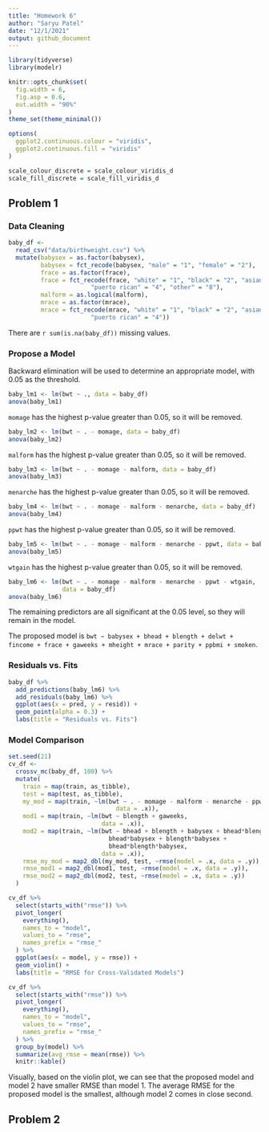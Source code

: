 ```yaml
---
title: "Homework 6"
author: "Saryu Patel"
date: "12/1/2021"
output: github_document
---
```


```r
library(tidyverse)
library(modelr)

knitr::opts_chunk$set(
  fig.width = 6,
  fig.asp = 0.6,
  out.width = "90%"
)
theme_set(theme_minimal())

options(
  ggplot2.continuous.colour = "viridis",
  ggplot2.continuous.fill = "viridis"
)

scale_colour_discrete = scale_colour_viridis_d
scale_fill_discrete = scale_fill_viridis_d
```

## Problem 1

### Data Cleaning

```r
baby_df <- 
  read_csv("data/birthweight.csv") %>%
  mutate(babysex = as.factor(babysex),
         babysex = fct_recode(babysex, "male" = "1", "female" = "2"),
         frace = as.factor(frace),
         frace = fct_recode(frace, "white" = "1", "black" = "2", "asian" = "3", 
                       "puerto rican" = "4", "other" = "8"),
         malform = as.logical(malform),
         mrace = as.factor(mrace),
         mrace = fct_recode(mrace, "white" = "1", "black" = "2", "asian" = "3", 
                       "puerto rican" = "4"))
```

There are `r sum(is.na(baby_df))` missing values.

### Propose a Model

Backward elimination will be used to determine an appropriate model, with 0.05 as the threshold.

```r
baby_lm1 <- lm(bwt ~ ., data = baby_df)
anova(baby_lm1)
```

`momage` has the highest p-value greater than 0.05, so it will be removed.

```r
baby_lm2 <- lm(bwt ~ . - momage, data = baby_df)
anova(baby_lm2)
```

`malform` has the highest p-value greater than 0.05, so it will be removed.

```r
baby_lm3 <- lm(bwt ~ . - momage - malform, data = baby_df)
anova(baby_lm3)
```

`menarche` has the highest p-value greater than 0.05, so it will be removed.

```r
baby_lm4 <- lm(bwt ~ . - momage - malform - menarche, data = baby_df)
anova(baby_lm4)
```

`ppwt` has the highest p-value greater than 0.05, so it will be removed.

```r
baby_lm5 <- lm(bwt ~ . - momage - malform - menarche - ppwt, data = baby_df)
anova(baby_lm5)
```

`wtgain` has the highest p-value greater than 0.05, so it will be removed.

```r
baby_lm6 <- lm(bwt ~ . - momage - malform - menarche - ppwt - wtgain,
               data = baby_df)
anova(baby_lm6)
```

The remaining predictors are all significant at the 0.05 level, so they will remain in the model.

The proposed model is `bwt ~ babysex + bhead + blength + delwt + fincome + frace + gaweeks + mheight + mrace + parity + ppbmi + smoken`.

### Residuals vs. Fits

```r
baby_df %>% 
  add_predictions(baby_lm6) %>% 
  add_residuals(baby_lm6) %>% 
  ggplot(aes(x = pred, y = resid)) +
  geom_point(alpha = 0.3) +
  labs(title = "Residuals vs. Fits")
```

### Model Comparison

```r
set.seed(21)
cv_df <- 
  crossv_mc(baby_df, 100) %>% 
  mutate(
    train = map(train, as_tibble),
    test = map(test, as_tibble),
    my_mod = map(train, ~lm(bwt ~ . - momage - malform - menarche - ppwt - wtgain,
                              data = .x)),
    mod1 = map(train, ~lm(bwt ~ blength + gaweeks,
                          data = .x)),
    mod2 = map(train, ~lm(bwt ~ bhead + blength + babysex + bhead*blength +
                            bhead*babysex + blength*babysex +
                            bhead*blength*babysex, 
                          data = .x)),
    rmse_my_mod = map2_dbl(my_mod, test, ~rmse(model = .x, data = .y)),
    rmse_mod1 = map2_dbl(mod1, test, ~rmse(model = .x, data = .y)),
    rmse_mod2 = map2_dbl(mod2, test, ~rmse(model = .x, data = .y))
  )
```

```r
cv_df %>% 
  select(starts_with("rmse")) %>% 
  pivot_longer(
    everything(),
    names_to = "model",
    values_to = "rmse",
    names_prefix = "rmse_"
  ) %>% 
  ggplot(aes(x = model, y = rmse)) +
  geom_violin() +
  labs(title = "RMSE for Cross-Validated Models")
```

```r
cv_df %>% 
  select(starts_with("rmse")) %>% 
  pivot_longer(
    everything(),
    names_to = "model",
    values_to = "rmse",
    names_prefix = "rmse_"
  ) %>% 
  group_by(model) %>% 
  summarize(avg_rmse = mean(rmse)) %>% 
  knitr::kable()
```

Visually, based on the violin plot, we can see that the proposed model and model 2 have smaller RMSE than model 1. The average RMSE for the proposed model is the smallest, although model 2 comes in close second.

## Problem 2
